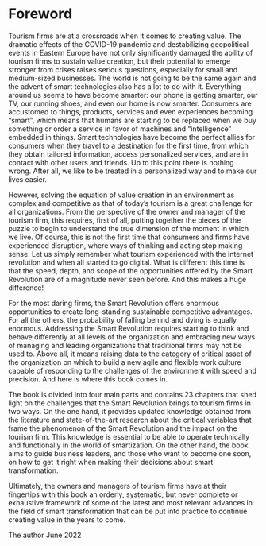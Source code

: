 # Foreword {.unnumbered}

Tourism firms are at a crossroads when it comes to creating value. The dramatic effects of the COVID-19 pandemic and destabilizing geopolitical events in Eastern Europe have not only significantly damaged the ability of tourism firms to sustain value creation, but their potential to emerge stronger from crises raises serious questions, especially for small and medium-sized businesses. The world is not going to be the same again and the advent of smart technologies also has a lot to do with it. Everything around us seems to have become smarter: our phone is getting smarter, our TV, our running shoes, and even our home is now smarter. Consumers are accustomed to things, products, services and even experiences becoming "smart", which means that humans are starting to be replaced when we buy something or order a service in favor of machines and "intelligence" embedded in things. Smart technologies have become the perfect allies for consumers when they travel to a destination for the first time, from which they obtain tailored information, access personalized services, and are in contact with other users and friends. Up to this point there is nothing wrong. After all, we like to be treated in a personalized way and to make our lives easier.

However, solving the equation of value creation in an environment as complex and competitive as that of today's tourism is a great challenge for all organizations. From the perspective of the owner and manager of the tourism firm, this requires, first of all, putting together the pieces of the puzzle to begin to understand the true dimension of the moment in which we live. Of course, this is not the first time that consumers and firms have experienced disruption, where ways of thinking and acting stop making sense. Let us simply remember what tourism experienced with the internet revolution and when all started to go digital. What is different this time is that the speed, depth, and scope of the opportunities offered by the Smart Revolution are of a magnitude never seen before. And this makes a huge difference!

For the most daring firms, the Smart Revolution offers enormous opportunities to create long-standing sustainable competitive advantages. For all the others, the probability of falling behind and dying is equally enormous. Addressing the Smart Revolution requires starting to think and behave differently at all levels of the organization and embracing new ways of managing and leading organizations that traditional firms may not be used to. Above all, it means raising data to the category of critical asset of the organization on which to build a new agile and flexible work culture capable of responding to the challenges of the environment with speed and precision. And here is where this book comes in.

The book is divided into four main parts and contains 23 chapters that shed light on the challenges that the Smart Revolution brings to tourism firms in two ways. On the one hand, it provides updated knowledge obtained from the literature and state-of-the-art research about the critical variables that frame the phenomenon of the Smart Revolution and the impact on the tourism firm. This knowledge is essential to be able to operate technically and functionally in the world of smartization. On the other hand, the book aims to guide business leaders, and those who want to become one soon, on how to get it right when making their decisions about smart transformation.

Ultimately, the owners and managers of tourism firms have at their fingertips with this book an orderly, systematic, but never complete or exhaustive framework of some of the latest and most relevant advances in the field of smart transformation that can be put into practice to continue creating value in the years to come.

The author 
June 2022
